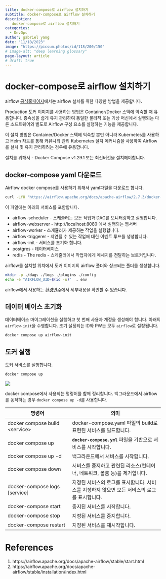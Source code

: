 ```yaml
---
title: docker-compose로 airflow 설치하기
subtitle: docker-compose로 airflow 설치하기
description:
   docker-compose로 airflow 설치하기
categories:
  - DevOps
author: gabriel yang
date: "11/18/2023"
image: "https://picsum.photos/id/118/200/150"
# image-alt: "deep learning glossary"
page-layout: article
# draft: true
---
```


# docker-compose로 airflow 설치하기

airflow [공식홈페이지](https://airflow.apache.org/docs/apache-airflow/stable/installation/index.html)에서는 airflow 설치를 위한 다양한 방법을 제공합니다.

Production 도커 이미지를 사용하는 방법은 Container/Docker 스택에 익숙할 때 유용합니다. 종속성을 쉽게 유지 관리하여 동일한 물리적 또는 가상 머신에서 실행되는 다른 소프트웨어와 별도로 Airflow 구성 요소를 실행하는 기능을 제공합니다.

이 설치 방법은 Container/Docker 스택에 익숙할 뿐만 아니라 Kubernetes를 사용하고 Helm 차트를 통해 커뮤니티 관리 Kubernetes 설치 메커니즘을 사용하여 Airflow를 설치 및 유지 관리하려는 경우에 유용합니다.

설치를 위해서 - Docker Compose v1.29.1 또는 최신버전을 설치해야합니다.

## docker-compose yaml 다운로드

Airflow docker compose를 사용하기 위해서 yaml파일을 다운로드 합니다.

``` bash
curl -LfO 'https://airflow.apache.org/docs/apache-airflow/2.7.3/docker-compose.yaml'
```

이 파일에는 아래의 서비스를 포함합니다.

-   airflow-scheduler - 스케줄러는 모든 작업과 DAG를 모니터링하고 실행합니다.
-   airflow-webserver - http://localhost:8080 에서 실행되는 웹서버
-   airflow-worker - 스케쥴러가 제공하는 작업을 실행합니다.
-   airflow-triggerer - 지연될 수 있는 작업에 대한 이벤트 루프를 생성합니다.
-   airflow-init - 서비스를 초기화 합니다.
-   postgres - 데이터베이스
-   redis - The redis - 스케줄러에서 작업자에게 메세지를 전달하는 브로커입니다.

airflow를 설치할 위치에서 도커 이미지의 airflow 폴더와 싱크되는 폴더를 생성합니다.

``` bash
mkdir -p ./dags ./logs ./plugins ./config
echo -e "AIRFLOW_UID=$(id -u)"  . env
```

airflow에서 사용하는 [환경변수](https://airflow.apache.org/docs/apache-airflow/stable/howto/docker-compose/index.html#docker-compose-env-variables)에서 세부내용을 확인할 수 있습니다.

## 데이터 베이스 초기화

데이터베이스 마이그레이션을 실행하고 첫 번째 사용자 계정을 생성해야 합니다. 아래의 `airflow-init`을 수행합니다. 초기 설정되는 ID와 PW는 모두 `airflow`로 설정됩니다.

``` bash
docker compose up airflow-init
```

## 도커 실행

도커 서비스를 실행합니다.

``` bash
docker compose up
```

![](2023-11-18-dockercompose-airflow/images/paste-1.png)

docker compose에서 사용되는 명령어를 함께 정리합니다. 백그라운드에서 airflow를 동작하는 경우 `docker compose up -d`를 사용합니다.

| 명령어                           | 의미                                                                                         |
|------------------------------|------------------------------------------|
| docker compose build \<service\> | docker-compose.yaml 파일의 build로 표현된 서비스를 빌드합니다.                               |
| docker compose up                | **`docker-compose.yml`** 파일을 기반으로 서비스를 시작합니다.                                |
| docker compose up -d             | 백그라운드에서 서비스를 시작합니다.                                                          |
| docker compose down              | 서비스를 중지하고 관련된 리소스(컨테이너, 네트워크, 볼륨 등)를 제거합니다.                   |
| docker-compose logs \[service\]  | 지정된 서비스의 로그를 표시합니다. 서비스를 지정하지 않으면 모든 서비스의 로그를 표시합니다. |
| docker-compose start             | 중지된 서비스를 시작합니다.                                                                  |
| docker-compose stop              | 지정된 서비스를 중지합니다.                                                                  |
| docker-compose restart           | 지정된 서비스를 재시작합니다.                                                                |

# References

1.  https://airflow.apache.org/docs/apache-airflow/stable/start.html
2.  https://airflow.apache.org/docs/apache-airflow/stable/installation/index.html